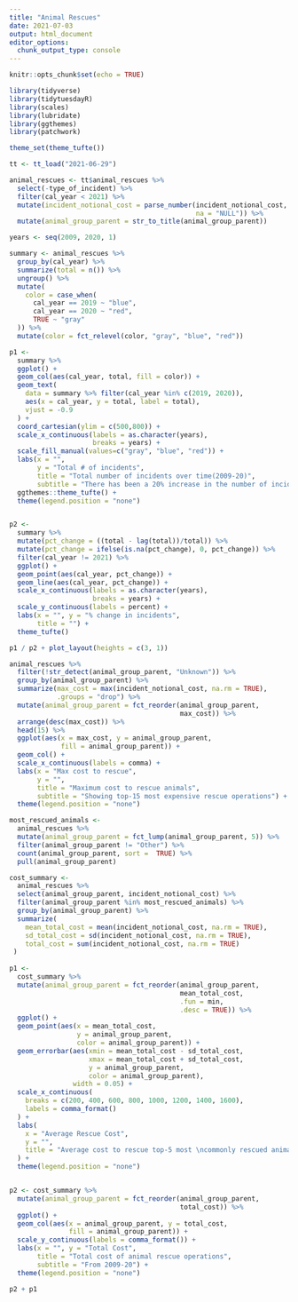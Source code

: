 ```yaml
---
title: "Animal Rescues"
date: 2021-07-03
output: html_document
editor_options: 
  chunk_output_type: console
---
```


```r
knitr::opts_chunk$set(echo = TRUE)
```

```r
library(tidyverse)
library(tidytuesdayR)
library(scales)
library(lubridate)
library(ggthemes)
library(patchwork)

theme_set(theme_tufte())
```


```r
tt <- tt_load("2021-06-29")
```

```r
animal_rescues <- tt$animal_rescues %>%
  select(-type_of_incident) %>%
  filter(cal_year < 2021) %>%
  mutate(incident_notional_cost = parse_number(incident_notional_cost, 
                                               na = "NULL")) %>%
  mutate(animal_group_parent = str_to_title(animal_group_parent))
```



```r
years <- seq(2009, 2020, 1)

summary <- animal_rescues %>%
  group_by(cal_year) %>%
  summarize(total = n()) %>%
  ungroup() %>%
  mutate(
    color = case_when(
      cal_year == 2019 ~ "blue",
      cal_year == 2020 ~ "red",
      TRUE ~ "gray"
  )) %>%
  mutate(color = fct_relevel(color, "gray", "blue", "red"))

p1 <- 
  summary %>%
  ggplot() +
  geom_col(aes(cal_year, total, fill = color)) +
  geom_text(
    data = summary %>% filter(cal_year %in% c(2019, 2020)),
    aes(x = cal_year, y = total, label = total),
    vjust = -0.9
  ) +
  coord_cartesian(ylim = c(500,800)) +
  scale_x_continuous(labels = as.character(years),
                     breaks = years) +
  scale_fill_manual(values=c("gray", "blue", "red")) +
  labs(x = "",
       y = "Total # of incidents",
       title = "Total number of incidents over time(2009-20)",
       subtitle = "There has been a 20% increase in the number of incidents from 2019 to 2020.\n% change is calculated by comparing the current year number of incidents with \nprevious year number of incidents") +
  ggthemes::theme_tufte() +
  theme(legend.position = "none")


p2 <- 
  summary %>%
  mutate(pct_change = ((total - lag(total))/total)) %>%
  mutate(pct_change = ifelse(is.na(pct_change), 0, pct_change)) %>%
  filter(cal_year != 2021) %>%
  ggplot() +
  geom_point(aes(cal_year, pct_change)) +
  geom_line(aes(cal_year, pct_change)) +
  scale_x_continuous(labels = as.character(years),
                     breaks = years) +
  scale_y_continuous(labels = percent) +
  labs(x = "", y = "% change in incidents",
       title = "") +
  theme_tufte()

p1 / p2 + plot_layout(heights = c(3, 1))
```


```r
animal_rescues %>%
  filter(!str_detect(animal_group_parent, "Unknown")) %>%
  group_by(animal_group_parent) %>%
  summarize(max_cost = max(incident_notional_cost, na.rm = TRUE),
            .groups = "drop") %>%
  mutate(animal_group_parent = fct_reorder(animal_group_parent,
                                           max_cost)) %>%
  arrange(desc(max_cost)) %>%
  head(15) %>%
  ggplot(aes(x = max_cost, y = animal_group_parent,
             fill = animal_group_parent)) +
  geom_col() +
  scale_x_continuous(labels = comma) +
  labs(x = "Max cost to rescue",
       y = "",
       title = "Maximum cost to rescue animals",
       subtitle = "Showing top-15 most expensive rescue operations") +
  theme(legend.position = "none")
```


```r
most_rescued_animals <-
  animal_rescues %>%
  mutate(animal_group_parent = fct_lump(animal_group_parent, 5)) %>% 
  filter(animal_group_parent != "Other") %>%
  count(animal_group_parent, sort =  TRUE) %>%
  pull(animal_group_parent)

cost_summary <- 
  animal_rescues %>%
  select(animal_group_parent, incident_notional_cost) %>%
  filter(animal_group_parent %in% most_rescued_animals) %>%
  group_by(animal_group_parent) %>%
  summarize(
    mean_total_cost = mean(incident_notional_cost, na.rm = TRUE),
    sd_total_cost = sd(incident_notional_cost, na.rm = TRUE),
    total_cost = sum(incident_notional_cost, na.rm = TRUE)
 )
  
p1 <- 
  cost_summary %>% 
  mutate(animal_group_parent = fct_reorder(animal_group_parent, 
                                           mean_total_cost, 
                                           .fun = min, 
                                           .desc = TRUE)) %>%
  ggplot() +
  geom_point(aes(x = mean_total_cost, 
                 y = animal_group_parent,
                 color = animal_group_parent)) +
  geom_errorbar(aes(xmin = mean_total_cost - sd_total_cost,
                    xmax = mean_total_cost + sd_total_cost,
                    y = animal_group_parent,
                    color = animal_group_parent),
                width = 0.05) +
  scale_x_continuous(
    breaks = c(200, 400, 600, 800, 1000, 1200, 1400, 1600),
    labels = comma_format()
  ) +
  labs(
    x = "Average Rescue Cost",
    y = "",
    title = "Average cost to rescue top-5 most \ncommonly rescued animals"
  ) +
  theme(legend.position = "none")


p2 <- cost_summary %>%
  mutate(animal_group_parent = fct_reorder(animal_group_parent, 
                                           total_cost)) %>%
  ggplot() +
  geom_col(aes(x = animal_group_parent, y = total_cost, 
               fill = animal_group_parent)) + 
  scale_y_continuous(labels = comma_format()) +
  labs(x = "", y = "Total Cost", 
       title = "Total cost of animal rescue operations",
       subtitle = "From 2009-20") +
  theme(legend.position = "none")

p2 + p1
```



